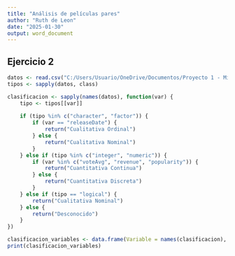 ```yaml
---
title: "Análisis de películas pares"
author: "Ruth de Leon"
date: "2025-01-30"
output: word_document
---
```


## Ejercicio 2

```r
datos <- read.csv("C:/Users/Usuario/OneDrive/Documentos/Proyecto 1 - Mineria/movies.csv")
tipos <- sapply(datos, class)

clasificacion <- sapply(names(datos), function(var) {
    tipo <- tipos[[var]]
    
    if (tipo %in% c("character", "factor")) {
        if (var == "releaseDate") {
            return("Cualitativa Ordinal")
        } else {
            return("Cualitativa Nominal")
        }
    } else if (tipo %in% c("integer", "numeric")) {
        if (var %in% c("voteAvg", "revenue", "popularity")) {
            return("Cuantitativa Continua") 
        } else {
            return("Cuantitativa Discreta") 
        }
    } else if (tipo == "logical") {
        return("Cualitativa Nominal")  
    } else {
        return("Desconocido") 
    }
})

clasificacion_variables <- data.frame(Variable = names(clasificacion), Tipo = clasificacion)
print(clasificacion_variables)


```

